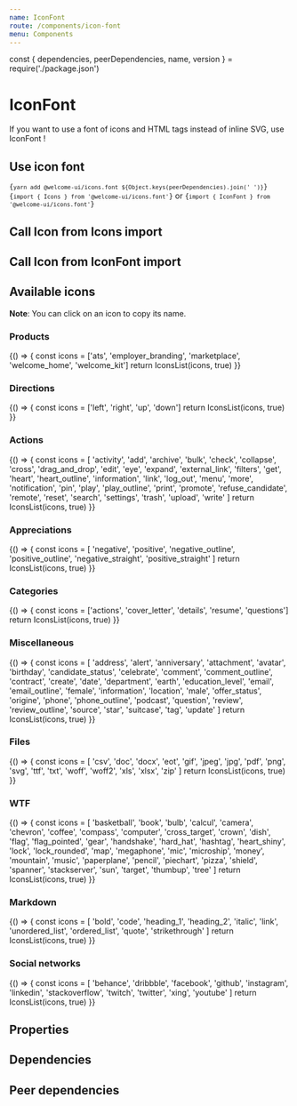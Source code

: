 ```yaml
---
name: IconFont
route: /components/icon-font
menu: Components
---
```


const { dependencies, peerDependencies, name, version } = require('./package.json')

# IconFont

If you want to use a font of icons and HTML tags instead of inline SVG, use IconFont !

<TagVersion version={version} name={name} />

## Use icon font

<Code language="bash" isCopyable>{`yarn add @welcome-ui/icons.font ${Object.keys(peerDependencies).join(' ')}`}</Code>
<Code language="bash" isCopyable>{`import { Icons } from '@welcome-ui/icons.font'`}</Code>
or
<Code language="bash" isCopyable>{`import { IconFont } from '@welcome-ui/icons.font'`}</Code>

## Call Icon from Icons import

<Playground>
  <Icons.Twitter />
  <Icons.Right />
  <Icons.Facebook />
</Playground>

## Call Icon from IconFont import

<Playground>
  <IconFont name="facebook" />
  <IconFont name="left" />
  <IconFont name="twitter" />
</Playground>

## Available icons

**Note**: You can click on an icon to copy its name.

### Products

<Playground wrapper={false}>
  {() => {
    const icons = ['ats', 'employer_branding', 'marketplace', 'welcome_home', 'welcome_kit']
    return IconsList(icons, true)
  }}
</Playground>

### Directions

<Playground wrapper={false}>
  {() => {
    const icons = ['left', 'right', 'up', 'down']
    return IconsList(icons, true)
  }}
</Playground>

### Actions

<Playground wrapper={false}>
  {() => {
    const icons = [
      'activity',
      'add',
      'archive',
      'bulk',
      'check',
      'collapse',
      'cross',
      'drag_and_drop',
      'edit',
      'eye',
      'expand',
      'external_link',
      'filters',
      'get',
      'heart',
      'heart_outline',
      'information',
      'link',
      'log_out',
      'menu',
      'more',
      'notification',
      'pin',
      'play',
      'play_outline',
      'print',
      'promote',
      'refuse_candidate',
      'remote',
      'reset',
      'search',
      'settings',
      'trash',
      'upload',
      'write'
    ]
    return IconsList(icons, true)
  }}
</Playground>

### Appreciations

<Playground wrapper={false}>
  {() => {
    const icons = [
      'negative',
      'positive',
      'negative_outline',
      'positive_outline',
      'negative_straight',
      'positive_straight'
    ]
    return IconsList(icons, true)
  }}
</Playground>

### Categories

<Playground wrapper={false}>
  {() => {
    const icons = ['actions', 'cover_letter', 'details', 'resume', 'questions']
    return IconsList(icons, true)
  }}
</Playground>

### Miscellaneous

<Playground wrapper={false}>
  {() => {
    const icons = [
      'address',
      'alert',
      'anniversary',
      'attachment',
      'avatar',
      'birthday',
      'candidate_status',
      'celebrate',
      'comment',
      'comment_outline',
      'contract',
      'create',
      'date',
      'department',
      'earth',
      'education_level',
      'email',
      'email_outline',
      'female',
      'information',
      'location',
      'male',
      'offer_status',
      'origine',
      'phone',
      'phone_outline',
      'podcast',
      'question',
      'review',
      'review_outline',
      'source',
      'star',
      'suitcase',
      'tag',
      'update'
    ]
    return IconsList(icons, true)
  }}
</Playground>

### Files

<Playground wrapper={false}>
  {() => {
    const icons = [
      'csv',
      'doc',
      'docx',
      'eot',
      'gif',
      'jpeg',
      'jpg',
      'pdf',
      'png',
      'svg',
      'ttf',
      'txt',
      'woff',
      'woff2',
      'xls',
      'xlsx',
      'zip'
    ]
    return IconsList(icons, true)
  }}
</Playground>

### WTF

<Playground wrapper={false}>
  {() => {
    const icons = [
      'basketball',
      'book',
      'bulb',
      'calcul',
      'camera',
      'chevron',
      'coffee',
      'compass',
      'computer',
      'cross_target',
      'crown',
      'dish',
      'flag',
      'flag_pointed',
      'gear',
      'handshake',
      'hard_hat',
      'hashtag',
      'heart_shiny',
      'lock',
      'lock_rounded',
      'map',
      'megaphone',
      'mic',
      'microship',
      'money',
      'mountain',
      'music',
      'paperplane',
      'pencil',
      'piechart',
      'pizza',
      'shield',
      'spanner',
      'stackserver',
      'sun',
      'target',
      'thumbup',
      'tree'
    ]
    return IconsList(icons, true)
  }}
</Playground>

### Markdown

<Playground wrapper={false}>
  {() => {
    const icons = [
      'bold',
      'code',
      'heading_1',
      'heading_2',
      'italic',
      'link',
      'unordered_list',
      'ordered_list',
      'quote',
      'strikethrough'
    ]
    return IconsList(icons, true)
  }}
</Playground>

### Social networks

<Playground wrapper={false}>
  {() => {
    const icons = [
      'behance',
      'dribbble',
      'facebook',
      'github',
      'instagram',
      'linkedin',
      'stackoverflow',
      'twitch',
      'twitter',
      'xing',
      'youtube'
    ]
    return IconsList(icons, true)
  }}
</Playground>

## Properties

<Props of={IconFont} />

## Dependencies

<Dependencies dependencies={dependencies} />

## Peer dependencies

<Dependencies dependencies={peerDependencies} />
